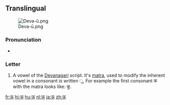 ==Translingual==
[[File:Deva-ū.png|thumb]]

===Pronunciation===
* {{IPA|/uː/|lang=mul}}

===Letter===
{{mul-deva|ū}}

# A vowel of the [[Devanagari]] script.  It's [[matra]], used to modify the inherent vowel in a consonant is written &#x0942;.  For example the first consonant क with the matra looks like: कू.

[[fr:ऊ]]
[[hi:ऊ]]
[[hu:ऊ]]
[[nl:ऊ]]
[[ja:ऊ]]
[[zh:ऊ]]